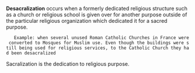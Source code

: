 '''Desacralization''' occurs when a formerly dedicated religious structure such as a church or religious school is given over for another purpose outside of the particular religious organization which dedicated it for a sacred purpose.
<p>
	Example: when several unused Roman Catholic Churches in France were converted to Mosques for Muslim use. Even though the buildings were still being used for religious services, to the Catholic Church they had been desacralized
<p>
Sacralization is the dedication to religious purpose.
<p>